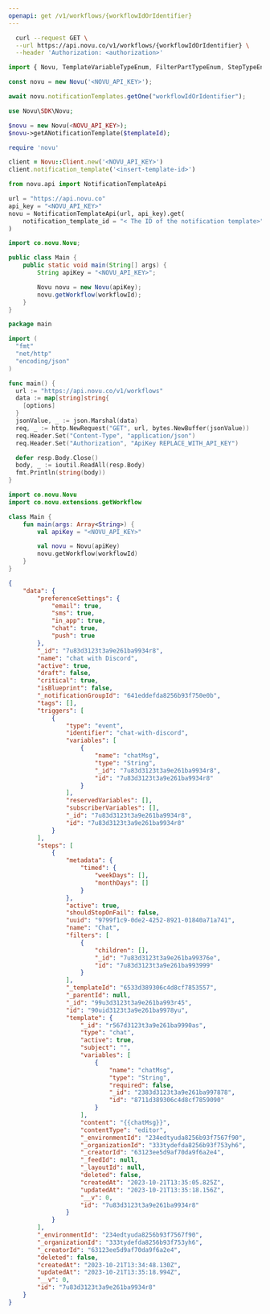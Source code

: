 ```yaml
---
openapi: get /v1/workflows/{workflowIdOrIdentifier}
---
```



<ApikeyWarning />

<RequestExample>

```bash cURL
  curl --request GET \
  --url https://api.novu.co/v1/workflows/{workflowIdOrIdentifier} \
  --header 'Authorization: <authorization>'
```

```javascript Node.js
import { Novu, TemplateVariableTypeEnum, FilterPartTypeEnum, StepTypeEnum } from '@novu/node';

const novu = new Novu('<NOVU_API_KEY>');

await novu.notificationTemplates.getOne("workflowIdOrIdentifier");
```

```php PHP
use Novu\SDK\Novu;

$novu = new Novu(<NOVU_API_KEY>);
$novu->getANotificationTemplate($templateId);
```

```ruby Ruby
require 'novu'

client = Novu::Client.new('<NOVU_API_KEY>')
client.notification_template('<insert-template-id>')
```

```python Python
from novu.api import NotificationTemplateApi

url = "https://api.novu.co"
api_key = "<NOVU_API_KEY>"
novu = NotificationTemplateApi(url, api_key).get(
    notification_template_id = "< The ID of the notification template>",
)
```

```java Java
import co.novu.Novu;

public class Main {
    public static void main(String[] args) {
        String apiKey = "<NOVU_API_KEY>";

        Novu novu = new Novu(apiKey);
        novu.getWorkflow(workflowId);
    }
}
```

```go Go
package main

import (
  "fmt"
  "net/http"
  "encoding/json"
)

func main() {
  url := "https://api.novu.co/v1/workflows"
  data := map[string]string{
    [options]
  }
  jsonValue, _ := json.Marshal(data)
  req, _ := http.NewRequest("GET", url, bytes.NewBuffer(jsonValue))
  req.Header.Set("Content-Type", "application/json")
  req.Header.Set("Authorization", "ApiKey REPLACE_WITH_API_KEY")

  defer resp.Body.Close()
  body, _ := ioutil.ReadAll(resp.Body)
  fmt.Println(string(body))
}
```

```kotlin Kotlin
import co.novu.Novu
import co.novu.extensions.getWorkflow

class Main {
    fun main(args: Array<String>) {
        val apiKey = "<NOVU_API_KEY>"

        val novu = Novu(apiKey)
        novu.getWorkflow(workflowId)
    }
}
```

</RequestExample>

<ResponseExample>

```json Response
{
    "data": {
        "preferenceSettings": {
            "email": true,
            "sms": true,
            "in_app": true,
            "chat": true,
            "push": true
        },
        "_id": "7u83d3123t3a9e261ba9934r8",
        "name": "chat with Discord",
        "active": true,
        "draft": false,
        "critical": true,
        "isBlueprint": false,
        "_notificationGroupId": "641eddefda8256b93f750e0b",
        "tags": [],
        "triggers": [
            {
                "type": "event",
                "identifier": "chat-with-discord",
                "variables": [
                    {
                        "name": "chatMsg",
                        "type": "String",
                        "_id": "7u83d3123t3a9e261ba9934r8",
                        "id": "7u83d3123t3a9e261ba9934r8"
                    }
                ],
                "reservedVariables": [],
                "subscriberVariables": [],
                "_id": "7u83d3123t3a9e261ba9934r8",
                "id": "7u83d3123t3a9e261ba9934r8"
            }
        ],
        "steps": [
            {
                "metadata": {
                    "timed": {
                        "weekDays": [],
                        "monthDays": []
                    }
                },
                "active": true,
                "shouldStopOnFail": false,
                "uuid": "9799f1c9-0de2-4252-8921-01840a71a741",
                "name": "Chat",
                "filters": [
                    {
                        "children": [],
                        "_id": "7u83d3123t3a9e261ba99376e",
                        "id": "7u83d3123t3a9e261ba993999"
                    }
                ],
                "_templateId": "6533d389306c4d8cf7853557",
                "_parentId": null,
                "_id": "99u3d3123t3a9e261ba993r45",
                "id": "90uid3123t3a9e261ba9978yu",
                "template": {
                    "_id": "r567d3123t3a9e261ba9990as",
                    "type": "chat",
                    "active": true,
                    "subject": "",
                    "variables": [
                        {
                            "name": "chatMsg",
                            "type": "String",
                            "required": false,
                            "_id": "2383d3123t3a9e261ba997878",
                            "id": "8711d389306c4d8cf7859090"
                        }
                    ],
                    "content": "{{chatMsg}}",
                    "contentType": "editor",
                    "_environmentId": "234edtyuda8256b93f7567f90",
                    "_organizationId": "333tydefda8256b93f753yh6",
                    "_creatorId": "63123ee5d9af70da9f6a2e4",
                    "_feedId": null,
                    "_layoutId": null,
                    "deleted": false,
                    "createdAt": "2023-10-21T13:35:05.825Z",
                    "updatedAt": "2023-10-21T13:35:18.156Z",
                    "__v": 0,
                    "id": "7u83d3123t3a9e261ba9934r8"
                }
            }
        ],
        "_environmentId": "234edtyuda8256b93f7567f90",
        "_organizationId": "333tydefda8256b93f753yh6",
        "_creatorId": "63123ee5d9af70da9f6a2e4",
        "deleted": false,
        "createdAt": "2023-10-21T13:34:48.130Z",
        "updatedAt": "2023-10-21T13:35:18.994Z",
        "__v": 0,
        "id": "7u83d3123t3a9e261ba9934r8"
    }
}
```

</ResponseExample>